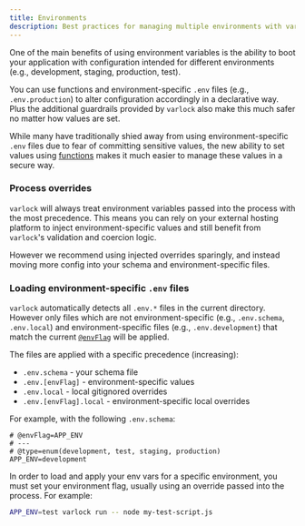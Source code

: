 ```yaml
---
title: Environments
description: Best practices for managing multiple environments with varlock
---
```


One of the main benefits of using environment variables is the ability to boot your application with configuration intended for different environments (e.g., development, staging, production, test).

You can use functions and environment-specific `.env` files (e.g., `.env.production`) to alter configuration accordingly in a declarative way. Plus the additional guardrails provided by `varlock` also make this much safer no matter how values are set.

While many have traditionally shied away from using environment-specific `.env` files due to fear of committing sensitive values, the new ability to set values using [functions](/reference/functions) makes it much easier to manage these values in a secure way.


### Process overrides
`varlock` will always treat environment variables passed into the process with the most precedence. This means you can rely on your external hosting platform to inject environment-specific values and still benefit from `varlock`'s validation and coercion logic.

However we recommend using injected overrides sparingly, and instead moving more config into your schema and environment-specific files.


### Loading environment-specific `.env` files

`varlock` automatically detects all `.env.*` files in the current directory. However only files which are not environment-specific (e.g., `.env.schema`, `.env.local`) and environment-specific files (e.g., `.env.development`) that match the current [`@envFlag`](/reference/root-decorators/#envflag) will be applied.

The files are applied with a specific precedence (increasing):
- `.env.schema` - your schema file
- `.env.[envFlag]` - environment-specific values
- `.env.local` - local gitignored overrides
- `.env.[envFlag].local` - environment-specific local overrides

For example, with the following `.env.schema`:
```env-spec title=".env.schema"
# @envFlag=APP_ENV
# ---
# @type=enum(development, test, staging, production)
APP_ENV=development
```

In order to load and apply your env vars for a specific environment, you must set your environment flag, usually using an override passed into the process. For example:

```bash
APP_ENV=test varlock run -- node my-test-script.js
```

